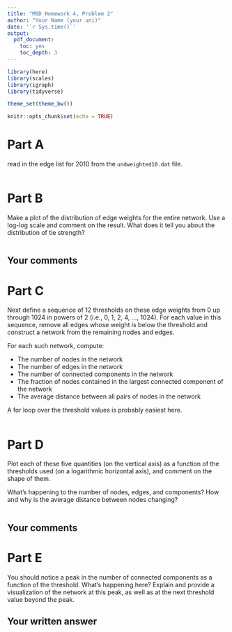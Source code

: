 ```yaml
---
title: "MSD Homework 4, Problem 2"
author: "Your Name (your uni)"
date: '`r Sys.time()`'
output:
  pdf_document:
    toc: yes
    toc_depth: 3
---
```


```r
library(here)
library(scales)
library(igraph)
library(tidyverse)

theme_set(theme_bw())

knitr::opts_chunk$set(echo = TRUE)

```

# Part A

read in the edge list for 2010 from the `undweighted10.dat` file.

```r

```

# Part B

Make a plot of the distribution of edge weights for the entire network. Use a log-log scale and comment on the result. What does it tell you about the distribution of tie strength?

```r

```

## Your comments

# Part C

Next define a sequence of 12 thresholds on these edge weights from 0 up through 1024 in powers of 2 (i.e., 0, 1, 2, 4, ..., 1024). For each value in this sequence, remove all edges whose weight is below the threshold and construct a network from the remaining nodes and edges.

For each such network, compute:

* The number of nodes in the network
* The number of edges in the network
* The number of connected components in the network
* The fraction of nodes contained in the largest connected component of the network
* The average distance between all pairs of nodes in the network

A for loop over the threshold values is probably easiest here.

```r

```

# Part D

Plot each of these five quantities (on the vertical axis) as a function of the thresholds used (on a logarithmic horizontal axis), and comment on the shape of them.

What's happening to the number of nodes, edges, and components?
How and why is the average distance between nodes changing?

```r

```

## Your comments

# Part E

You should notice a peak in the number of connected components as a function of the threshold.
What's happening here?
Explain and provide a visualization of the network at this peak, as well as at the next threshold value beyond the peak.

## Your written answer


```r

```